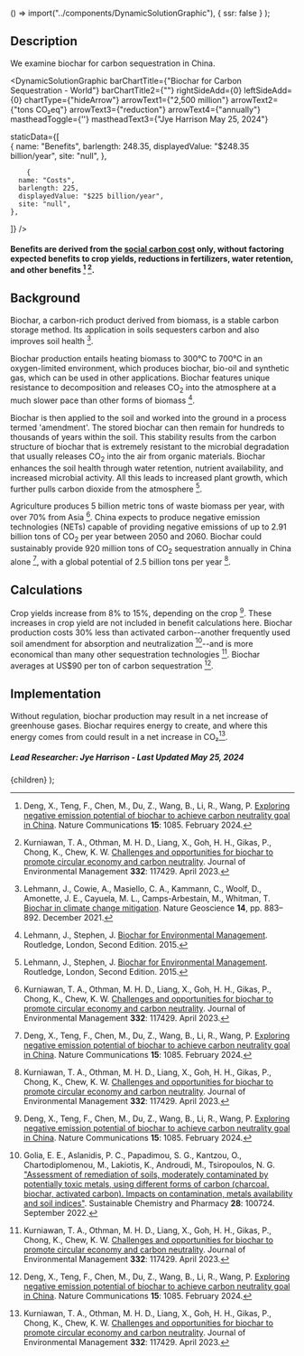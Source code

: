

  () => import("../components/DynamicSolutionGraphic"),
  { ssr: false }
);


## Description

We examine biochar for carbon sequestration in China.

<DynamicSolutionGraphic
  barChartTitle={"Biochar for Carbon Sequestration - World"}
  barChartTitle2={""}
  rightSideAdd={0}
  leftSideAdd={0}
  chartType={"hideArrow"}
  arrowText1={"2,500 million"}
  arrowText2={"tons CO₂eq"}
  arrowText3={"reduction"}
  arrowText4={"annually"}
  mastheadToggle={''}
  mastheadText3={"Jye Harrison May 25, 2024"}
  
  
  staticData={[   
    {
      name: "Benefits",
      barlength: 248.35,
      displayedValue: "$248.35 billion/year",
      site: "null",
    },

        {
      name: "Costs",
      barlength: 225,
      displayedValue: "$225 billion/year",
      site: "null",
    },


]}
/>

#### Benefits are derived from the [social carbon cost](https://www.urbancruiseship.org/energy/energy_socioeconomics/carbon_pricing_e) only, without factoring expected benefits to crop yields, reductions in fertilizers, water retention, and other benefits [^"1"] [^"2"].

## Background

Biochar, a carbon-rich product derived from biomass, is a stable carbon storage method. Its application in soils sequesters carbon and also improves soil health [^"4"].

Biochar production entails heating biomass to 300°C to 700°C in an oxygen-limited environment, which produces biochar, bio-oil and synthetic gas, which can be used in other applications. Biochar features unique resistance to decomposition and releases CO<sub>2</sub> into the atmosphere at a much slower pace than other forms of biomass [^"3"].

Biochar is then applied to the soil and worked into the ground in a process termed 'amendment'. The stored biochar can then remain for hundreds to thousands of years within the soil. This stability results from the carbon structure of biochar that is extremely resistant to the microbial degradation that usually releases CO<sub>2</sub> into the air from organic materials. Biochar enhances the soil health through water retention, nutrient availability, and increased microbial activity. All this leads to increased plant growth, which further pulls carbon dioxide from the atmosphere [^"3"].

Agriculture produces 5 billion metric tons of waste biomass per year, with over 70% from Asia [^"2"]. China expects to produce negative emission technologies (NETs) capable of providing negative emissions of up to 2.91 billion tons of CO<sub>2</sub> per year between 2050 and 2060. Biochar could sustainably provide 920 million tons of CO<sub>2</sub> sequestration annually in China alone [^"1"], with a global potential of 2.5 billion tons per year [^"2"].

## Calculations

Crop yields increase from 8% to 15%, depending on the crop [^"1"]. These increases in crop yield are not included in benefit calculations here. Biochar production costs 30% less than activated carbon--another frequently used soil amendment for absorption and neutralization [^"5"]--and is more economical than many other sequestration technologies [^"2"]. Biochar averages at US$90 per ton of carbon sequestration [^"1"].

## Implementation

Without regulation, biochar production may result in a net increase of greenhouse gases. Biochar requires energy to create, and where this energy comes from could result in a net increase in CO₂[^"2"].

##### Lead Researcher: Jye Harrison - Last Updated May 25, 2024

[^"1"]: Deng, X., Teng, F., Chen, M., Du, Z., Wang, B., Li, R., Wang, P. [Exploring negative emission potential of biochar to achieve carbon neutrality goal in China](https://www.nature.com/articles/s41467-024-45314-y). Nature Communications <b>15</b>: 1085. February 2024.
[^"2"]: Kurniawan, T. A., Othman, M. H. D., Liang, X., Goh, H. H., Gikas, P., Chong, K., Chew, K. W. [Challenges and opportunities for biochar to promote circular economy and carbon neutrality](https://doi.org/10.1016/j.jenvman.2023.117429). Journal of Environmental Management <b>332</b>: 117429. April 2023.
[^"3"]: Lehmann, J., Stephen, J. [Biochar for Environmental Management](https://www.taylorfrancis.com/books/edit/10.4324/9780203762264/biochar-environmental-management-johannes-lehmann-stephen-joseph). Routledge, London, Second Edition. 2015.
[^"4"]: Lehmann, J., Cowie, A., Masiello, C. A., Kammann, C., Woolf, D., Amonette, J. E., Cayuela, M. L., Camps-Arbestain, M., Whitman, T. [Biochar in climate change mitigation](https://www.nature.com/articles/s41561-021-00852-8). Nature Geoscience <b>14</b>, pp. 883–892. December 2021.
[^"5"]: Golia, E. E., Aslanidis, P. C., Papadimou, S. G., Kantzou, O., Chartodiplomenou, M., Lakiotis, K., Androudi, M., Tsiropoulos, N. G. ["Assessment of remediation of soils, moderately contaminated by potentially toxic metals, using different forms of carbon (charcoal, biochar, activated carbon). Impacts on contamination, metals availability and soil indices"](https://www.sciencedirect.com/science/article/abs/pii/S2352554122001280). Sustainable Chemistry and Pharmacy <b>28</b>: 100724. September 2022.

  <SolutionDropdown problem={problem} solution={solution}>
    {children}
  </SolutionDropdown>
);
